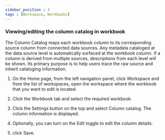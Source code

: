 ```yaml
---
sidebar_position : 3
tags : [Workspace, Workbooks]
---
```


### Viewing/editing the column catalog in workbook

The Column Catalog maps each workbook column to its corresponding source column from connected data sources. Any metadata cataloged at the data source level is automatically surfaced at the workbook column. If a column is derived from multiple sources, descriptions from each level will be shown. Its primary purpose is to help users trace the raw source and inherit cataloging information.

1.  On the Home page, from the left navigation panel, click Workspace and from the list of workspaces, open the workspace where the workbook that you want to edit is located.
    
2.  Click the Workbook tab and select the required workbook.
    
3.  Click the Settings button on the top and select Column catalog. The column information is displayed.
    
4.  Optionally, you can turn on the Edit toggle to edit the column details.
    
5.  click Save.
    